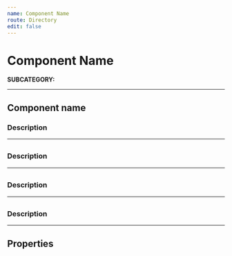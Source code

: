 ```yaml
---
name: Component Name
route: Directory
edit: false
---
```



# Component Name
**SUBCATEGORY:**

<hr />

## Component name
### Description


<Playground>
</Playground>

<hr />

##
### Description


<Playground>
</Playground>

<hr />

##
### Description


<Playground>
</Playground>

<hr />

##
### Description


<Playground>
</Playground>

<hr />

## Properties
<Props of={SubHeadline} />
